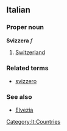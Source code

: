 ==Italian==
===Proper noun===
'''Svizzera''' ''f''

# [[Switzerland]]

===Related terms===
*[[svizzero]]

===See also===
*[[Elvezia]]
[[Category:It:Countries]]
